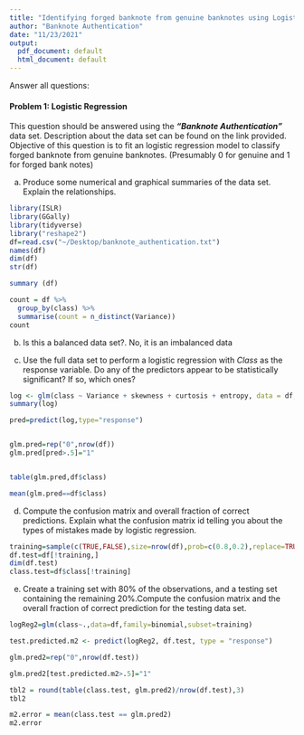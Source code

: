 ```yaml
---
title: "Identifying forged banknote from genuine banknotes using Logistic Regression"
author: "Banknote Authentication"
date: "11/23/2021"
output:
  pdf_document: default
  html_document: default
---
```


Answer all questions:

#### Problem 1: Logistic Regression 

This question should be answered using the ***"Banknote Authentication"*** data set. Description about the data set can be found on the link provided. Objective of this question is to fit an logistic regression model to classify forged banknote from genuine banknotes. (Presumably 0 for genuine and 1 for forged bank notes)

a. Produce some numerical and graphical summaries of the data set. Explain the relationships.

```r
library(ISLR)
library(GGally)
library(tidyverse)
library("reshape2")
df=read.csv("~/Desktop/banknote_authentication.txt")
names(df)
dim(df)
str(df)

summary (df)

count = df %>%                              
  group_by(class) %>%
  summarise(count = n_distinct(Variance))
count  
```

b. Is this a balanced data set?.
No, it is an imbalanced data

c. Use the full data set to perform a logistic regression with _Class_ as the response variable. Do any of the predictors appear to be statistically significant? If so, which ones?
```r
log <- glm(class ~ Variance + skewness + curtosis + entropy, data = df, family = "binomial")
summary(log)

pred=predict(log,type="response")


glm.pred=rep("0",nrow(df))
glm.pred[pred>.5]="1"


table(glm.pred,df$class)

mean(glm.pred==df$class)
```

d. Compute the confusion matrix and overall fraction of correct predictions. Explain what the confusion matrix id telling you about the types of mistakes made by logistic regression.
```r
training=sample(c(TRUE,FALSE),size=nrow(df),prob=c(0.8,0.2),replace=TRUE)
df.test=df[!training,]
dim(df.test)
class.test=df$class[!training] 

```

e. Create a training set with 80% of the observations, and a testing set containing the remaining 20%.Compute the confusion matrix and the overall fraction of correct prediction for the testing data set.
```r
logReg2=glm(class~.,data=df,family=binomial,subset=training)

test.predicted.m2 <- predict(logReg2, df.test, type = "response")

glm.pred2=rep("0",nrow(df.test))

glm.pred2[test.predicted.m2>.5]="1"

tbl2 = round(table(class.test, glm.pred2)/nrow(df.test),3)
tbl2

m2.error = mean(class.test == glm.pred2)
m2.error

```

